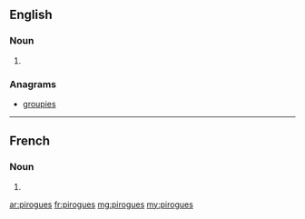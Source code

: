 ==English==

===Noun===
{{head|en|plural}}

# {{plural of|pirogue|lang=en|nocat=1}}

===Anagrams===
* [[groupies#English|groupies]]

----

==French==

===Noun===
{{head|fr|plural}}

# {{plural of|pirogue|lang=fr|nocat=1}}

[[ar:pirogues]]
[[fr:pirogues]]
[[mg:pirogues]]
[[my:pirogues]]